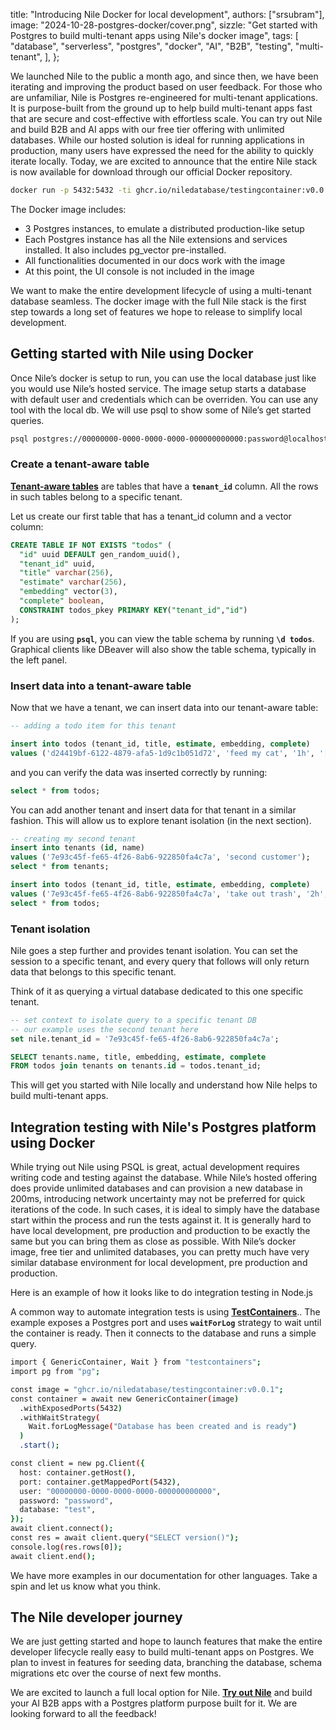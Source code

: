   title: "Introducing Nile Docker for local development",
  authors: ["srsubram"],
  image: "2024-10-28-postgres-docker/cover.png",
  sizzle:
    "Get started with Postgres to build multi-tenant apps using Nile's docker image",
  tags: [
    "database",
    "serverless",
    "postgres",
    "docker",
    "AI",
    "B2B",
    "testing",
    "multi-tenant",
  ],
};

We launched Nile to the public a month ago, and since then, we have been iterating and improving the product based on user feedback. For those who are unfamiliar, Nile is Postgres re-engineered for multi-tenant applications. It is purpose-built from the ground up to help build multi-tenant apps fast that are secure and cost-effective with effortless scale. You can try out Nile and build B2B and AI apps with our free tier offering with unlimited databases. While our hosted solution is ideal for running applications in production, many users have expressed the need for the ability to quickly iterate locally. Today, we are excited to announce that the entire Nile stack is now available for download through our official Docker repository.

```bash
docker run -p 5432:5432 -ti ghcr.io/niledatabase/testingcontainer:v0.0.2
```

The Docker image includes:

- 3 Postgres instances, to emulate a distributed production-like setup
- Each Postgres instance has all the Nile extensions and services installed. It also includes pg_vector pre-installed.
- All functionalities documented in our docs work with the image
- At this point, the UI console is not included in the image

We want to make the entire development lifecycle of using a multi-tenant database seamless. The docker image with the full Nile stack is the first step towards a long set of features we hope to release to simplify local development. 

## Getting started with Nile using Docker

Once Nile’s docker is setup to run, you can use the local database just like you would use Nile’s hosted service. The image setup starts a database with default user and credentials which can be overriden. You can use any tool with the local db. We will use psql to show some of Nile’s get started queries.

```bash
psql postgres://00000000-0000-0000-0000-000000000000:password@localhost:5432/test
```

### Create a tenant-aware table

[**Tenant-aware tables**](https://thenile.dev/docs/tenant-virtualization/tenant-isolation) are tables that have a **`tenant_id`** column. All the rows in such tables belong to a specific tenant.

Let us create our first table that has a tenant_id column and a vector column:

```sql
CREATE TABLE IF NOT EXISTS "todos" (
  "id" uuid DEFAULT gen_random_uuid(),
  "tenant_id" uuid,
  "title" varchar(256),
  "estimate" varchar(256),
  "embedding" vector(3),
  "complete" boolean,
  CONSTRAINT todos_pkey PRIMARY KEY("tenant_id","id")
);
```

If you are using **`psql`**, you can view the table schema by running **`\d todos`**. Graphical clients like DBeaver will also show the table schema, typically in the left panel.

### Insert data into a tenant-aware table

Now that we have a tenant, we can insert data into our tenant-aware table:

```sql
-- adding a todo item for this tenant

insert into todos (tenant_id, title, estimate, embedding, complete) 
values ('d24419bf-6122-4879-afa5-1d9c1b051d72', 'feed my cat', '1h', '[1,2,3]', false);
```

and you can verify the data was inserted correctly by running:

```sql
select * from todos;
```

You can add another tenant and insert data for that tenant in a similar fashion. This will allow us to explore tenant isolation (in the next section).

```sql
-- creating my second tenant
insert into tenants (id, name) 
values ('7e93c45f-fe65-4f26-8ab6-922850fa4c7a', 'second customer');
select * from tenants;

insert into todos (tenant_id, title, estimate, embedding, complete) 
values ('7e93c45f-fe65-4f26-8ab6-922850fa4c7a', 'take out trash', '2h', '[0.8,0.2,0.6]', false);
select * from todos;
```

### Tenant isolation

Nile goes a step further and provides tenant isolation. You can set the session to a specific tenant, and every query that follows will only return data that belongs to this specific tenant.

Think of it as querying a virtual database dedicated to this one specific tenant.

```sql
-- set context to isolate query to a specific tenant DB
-- our example uses the second tenant here
set nile.tenant_id = '7e93c45f-fe65-4f26-8ab6-922850fa4c7a';

SELECT tenants.name, title, embedding, estimate, complete
FROM todos join tenants on tenants.id = todos.tenant_id;
```

This will get you started with Nile locally and understand how Nile helps to build multi-tenant apps.

## Integration testing with Nile's Postgres platform using Docker

While trying out Nile using PSQL is great, actual development requires writing code and testing against the database. While Nile’s hosted offering does provide unlimited databases and can provision a new database in 200ms, introducing network uncertainty may not be preferred for quick iterations of the code. In such cases, it is ideal to simply have the database start within the process and run the tests against it. It is generally hard to have local development, pre production and production to be exactly the same but you can bring them as close as possible. With Nile’s docker image, free tier and unlimited databases, you can pretty much have very similar database environment for local development, pre production and production.

Here is an example of how it looks like to do integration testing in Node.js

A common way to automate integration tests is using [**TestContainers**](https://testcontainers.org/).. The example exposes a Postgres port and uses **`waitForLog`** strategy to wait until the container is ready. Then it connects to the database and runs a simple query.

```bash
import { GenericContainer, Wait } from "testcontainers";
import pg from "pg";

const image = "ghcr.io/niledatabase/testingcontainer:v0.0.1";
const container = await new GenericContainer(image)
  .withExposedPorts(5432)
  .withWaitStrategy(
    Wait.forLogMessage("Database has been created and is ready")
  )
  .start();

const client = new pg.Client({
  host: container.getHost(),
  port: container.getMappedPort(5432),
  user: "00000000-0000-0000-0000-000000000000",
  password: "password",
  database: "test",
});
await client.connect();
const res = await client.query("SELECT version()");
console.log(res.rows[0]);
await client.end();
```

We have more examples in our documentation for other languages. Take a spin and let us know what you think.

## The Nile developer journey

We are just getting started and hope to launch features that make the entire developer lifecycle really easy to build multi-tenant apps on Postgres. We plan to invest in features for seeding data, branching the database, schema migrations etc over the course of next few months. 

We are excited to launch a full local option for Nile. [**Try out Nile**](https://console.thenile.dev/) and build your AI B2B apps with a Postgres platform purpose built for it. We are looking forward to all the feedback!